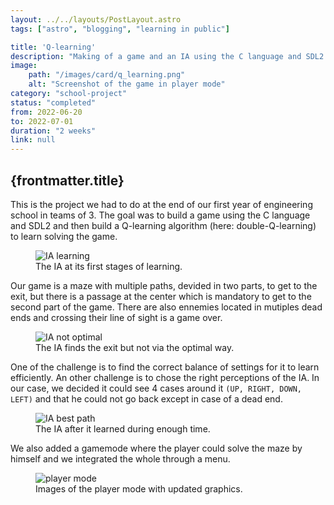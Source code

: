 ```yaml
---
layout: ../../layouts/PostLayout.astro
tags: ["astro", "blogging", "learning in public"]

title: 'Q-learning'
description: "Making of a game and an IA using the C language and SDL2 to find the exit of a maze via the quickest path."
image:
    path: "/images/card/q_learning.png"
    alt: "Screenshot of the game in player mode"
category: "school-project"
status: "completed"
from: 2022-06-20
to: 2022-07-01
duration: "2 weeks"
link: null
---
```


## {frontmatter.title}

This is the project we had to do at the end of our first year of engineering school in teams of 3. The goal was to build a game using the C language and SDL2 and then build a Q-learning algorithm (here: double-Q-learning) to learn solving the game.



<figure>
    <picture>
        <source srcset={ia_learning.src} />
        <Image src={ia_learning} alt="IA learning" />
    </picture>
    <figcaption>The IA at its first stages of learning.</figcaption>
</figure>


Our game is a maze with multiple paths, devided in two parts, to get to the exit, but there is a passage at the center which is mandatory to get to the second part of the game. There are also ennemies located in mutiples dead ends and crossing their line of sight is a game over.



<figure>
    <Image src={ia_not_optimal_path} alt="IA not optimal" />
    <figcaption>The IA finds the exit but not via the optimal way.</figcaption>
</figure>


One of the challenge is to find the correct balance of settings for it to learn efficiently. An other challenge is to chose the right perceptions of the IA. In our case, we decided it could see 4 cases around it <code>(UP, RIGHT, DOWN, LEFT)</code> and that he could not go back except in case of a dead end.



<figure>
    <Image src={ia_best_path} alt="IA best path" />
    <figcaption>The IA after it learned during enough time.</figcaption>
</figure>


We also added a gamemode where the player could solve the maze by himself and we integrated the whole through a menu.



<figure>
    <Image src={player_mode} alt="player mode" />
    <figcaption>Images of the player mode with updated graphics.</figcaption>
</figure>
